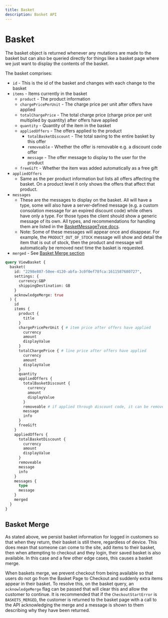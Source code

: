 ```yaml
---
title: Basket
description: Basket API
---
```


# Basket

The basket object is returned whenever any mutations are made to the basket but can also be queried directly for things like a basket page where we just want to display the contents of the basket.

The basket comprises:
- `id` - This is the id of the basket and changes with each change to the basket
- `items` - Items currently in the basket
  - `product` - The product information
  - `chargePricePerUnit` - The charge price per unit after offers have applied
  - `totalChargePrice` - The total charge price (charge price per unit multiplied by quantity) after offers have applied
  - `quantity` - Quantity of the item in the basket
  - `appliedOffers` - The offers applied to the product
      - `totalBasketDiscount` - The total saving to the entire basket by this offer
      - `removeable` - Whether the offer is removable e.g. a discount code offer
      - `message` - The offer message to display to the user for the product
  - `freeGift` - Whether the item was added automatically as a free gift
- `appliedOffers`
    - Same as the per product information but lists all offers affecting the basket. On a product level it only shows the offers that affect that product.
- `messages`
    - These are the messages to display on the basket. All will have a type, some will also have a server-defined message (e.g. a custom consolation message for an expired discount code) while others have only a type. For those types the client should show a generic message of its own. All types, and recommendations for handling them are listed in the [BasketMessageType docs](https://api.thehut.net/lfint/en/docs#BasketMessageType).
    - Note: Some of these messages will appear once and disappear. For example, the `PRODUCT_OUT_OF_STOCK` message will show and detail the item that is out of stock, then the product and message will automatically be removed next time the basket is requested.
- `merged` - See [Basket Merge section](#basket-merge)


```graphql
query ViewBasket {
  basket(
    id: "2298e807-50ee-4120-abfa-3c0f0ef78fca:1611587680727",
    settings: {
      currency:GBP
      shippingDestination: GB
  	}
    acknowledgeMerge: true
  ) {
    id
    items {
      product {
        title
      }
      chargePricePerUnit { # item price after offers have applied
        currency
        amount
        displayValue
      }
      totalChargePrice { # line price after offers have applied
        currency
        amount
        displayValue
      }
      quantity
      appliedOffers {
        totalBasketDiscount {
          currency
          amount
          displayValue
        }
        removeable # if applied through discount code, it can be removed
        message
        info
      }
      freeGift
    }
    appliedOffers {
      totalBasketDiscount {
        currency
        amount
        displayValue
      }
      removeable
      message
      info
    }
    messages {
      type
      message
    }
    merged
  }
}
```

## Basket Merge

As stated above, we persist basket information for logged in customers so that when they return, their basket is still there, regardless of device. 
This does mean that someone can come to the site, add items to their basket, then when attempting to checkout and they login, their saved basket is also available. In this case and a few other edge cases, this causes a basket merge. 

When baskets merge, we prevent checkout from being available so that users do not go from the Basket Page to Checkout and suddenly extra items appear in their basket. To resolve this, on the basket query, an `acknowledgeMerge` flag can be passed that will clear this and allow the customer to continue. 
It is recommended that if the `CheckoutStartError` is `BASKETS_MERGED`, the customer is returned to the basket page with a call to the API acknowledging the merge and a message is shown to them describing why they have been returned. 
